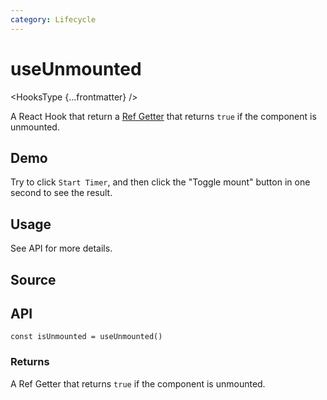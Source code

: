 ```yaml
---
category: Lifecycle
---
```


# useUnmounted


<HooksType {...frontmatter} />

A React Hook that return a [Ref Getter](/docs/features/ref-getter) that returns `true` if the component is unmounted.

## Demo

Try to click `Start Timer`, and then click the "Toggle mount" button in one second to see the result.


<App />

## Usage

See API for more details.

## Source


<Source />

## API

```tsx
const isUnmounted = useUnmounted()
```

### Returns


<Tip type="ref-getter" name="isUnmounted" />

A Ref Getter that returns `true` if the component is unmounted.
